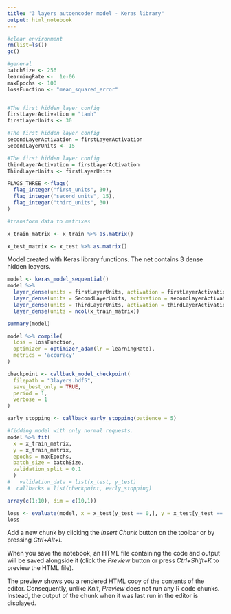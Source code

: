 ```yaml
---
title: "3 layers autoencoder model - Keras library"
output: html_notebook
---
```

```r
#clear environment
rm(list=ls())
gc()
```



```r
#general
batchSize <- 256
learningRate <-  1e-06
maxEpochs <- 100
lossFunction <- "mean_squared_error"


#The first hidden layer config
firstLayerActivation = "tanh"
firstLayerUnits <- 30

#The first hidden layer config
secondLayerActivation = firstLayerActivation
SecondLayerUnits <- 15

#The first hidden layer config
thirdLayerActivation = firstLayerActivation
ThirdLayerUnits <- firstLayerUnits

FLAGS_THREE <-flags(
  flag_integer("first_units", 30),
  flag_integer("second_units", 15),
  flag_integer("third_units", 30)
)
```

```r
#transform data to matrixes

x_train_matrix <- x_train %>% as.matrix()

x_test_matrix <- x_test %>% as.matrix()
```



Model created with Keras library functions. The net contains 3 dense hidden leayers.
```r
model <- keras_model_sequential()
model %>%
  layer_dense(units = firstLayerUnits, activation = firstLayerActivation, input_shape = ncol(x_train_matrix)) %>%
  layer_dense(units = SecondLayerUnits, activation = secondLayerActivation) %>%
  layer_dense(units = ThirdLayerUnits, activation = thirdLayerActivation) %>%
  layer_dense(units = ncol(x_train_matrix))

summary(model)

model %>% compile(
  loss = lossFunction,
  optimizer = optimizer_adam(lr = learningRate),
  metrics = 'accuracy'
)

checkpoint <- callback_model_checkpoint(
  filepath = "3layers.hdf5", 
  save_best_only = TRUE, 
  period = 1,
  verbose = 1
)

early_stopping <- callback_early_stopping(patience = 5)
```

```r
#fidding model with only normal requests.
model %>% fit(
  x = x_train_matrix,
  y = x_train_matrix, 
  epochs = maxEpochs, 
  batch_size = batchSize,
  validation_split = 0.1
  )
#   validation_data = list(x_test, y_test)
#  callbacks = list(checkpoint, early_stopping)
```

```r
array(c(1:10), dim = c(10,1))
```

```r
loss <- evaluate(model, x = x_test[y_test == 0,], y = x_test[y_test == 0,])
loss
```

Add a new chunk by clicking the *Insert Chunk* button on the toolbar or by pressing *Ctrl+Alt+I*.

When you save the notebook, an HTML file containing the code and output will be saved alongside it (click the *Preview* button or press *Ctrl+Shift+K* to preview the HTML file).

The preview shows you a rendered HTML copy of the contents of the editor. Consequently, unlike *Knit*, *Preview* does not run any R code chunks. Instead, the output of the chunk when it was last run in the editor is displayed.

